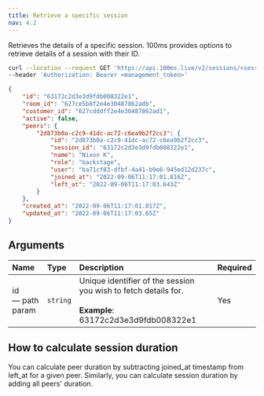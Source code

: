 ```yaml
---
title: Retrieve a specific session
nav: 4.2
---
```


Retrieves the details of a specific session. 100ms provides options to retrieve details of a session with their ID.

<GetRequest title="https://api.100ms.live/v2/sessions/<session_id>" />

<Request id="req-0">

```bash
curl --location --request GET 'https://api.100ms.live/v2/sessions/<session_id>' \
--header 'Authorization: Bearer <management_token>'
```

</Request>

<ResponseBox id="res-0" status="200 OK">

```json
{
    "id": "63172c2d3e3d9fdb008322e1",
    "room_id": "627ce5b8f2e4e30487862adb",
    "customer_id": "627cdddff2e4e30487862ad1",
    "active": false,
    "peers": {
        "2d873b0a-c2c9-41dc-ac72-c6ea9b2f2cc3": {
            "id": "2d873b0a-c2c9-41dc-ac72-c6ea9b2f2cc3",
            "session_id": "63172c2d3e3d9fdb008322e1",
            "name": "Nixon K",
            "role": "backstage",
            "user": "ba71cf83-dfbf-4a41-b9e6-945ed12d237c",
            "joined_at": "2022-09-06T11:17:01.816Z",
            "left_at": "2022-09-06T11:17:03.643Z"
        }
    },
    "created_at": "2022-09-06T11:17:01.817Z",
    "updated_at": "2022-09-06T11:17:03.65Z"
}
```

</ResponseBox>

## Arguments

| Name                        | Type     | Description                                                                                                          | Required |
| :-------------------------- | :------- | :------------------------------------------------------------------------------------------------------------------- | :------- |
| id <br/> — path param       | `string` | Unique identifier of the session you wish to fetch details for. <br/><br/>**Example**: 63172c2d3e3d9fdb008322e1      | Yes      |

## How to calculate session duration

You can calculate peer duration by subtracting joined_at timestamp from left_at for a given peer. Similarly, you can calculate session duration by adding all peers' duration.